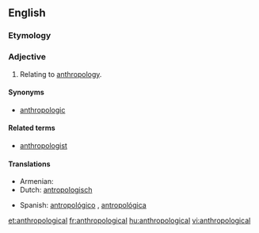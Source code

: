 ==English==

===Etymology===
{{suffix|anthropology|ical}}

===Adjective===
{{en-adj}}

# Relating to [[anthropology]].

====Synonyms====
* [[anthropologic]]

====Related terms====
* [[anthropologist]]

====Translations====
{{trans-top|relating to anthropology}}
* Armenian: {{t|hy|մարդաբանական|tr=mardabanakan|sc=Armn}}
* Dutch: [[antropologisch]]
{{trans-mid}}
* Spanish: [[antropológico]] {{m}}, [[antropológica]] {{f}}
{{trans-bottom}}

[[et:anthropological]]
[[fr:anthropological]]
[[hu:anthropological]]
[[vi:anthropological]]